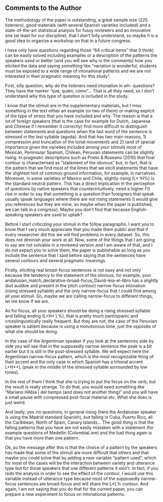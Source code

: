 ## Comments to the Author

\RC{The study analyses the influence of empathy in the perception and processing of intonation in questions and statements in L2 Spanish and shows that higher empathic individuals, in comparison with lower empathic individuals, appear to be more sensitive to intonation cues. In my opinion, the quality of the paper is very good and the conclusions make it a highly citable one and not only for the case of Spanish L2 but in general. 

Below you can find a by-section review and some comments.

The goals and hypothesis of the paper are clear and well-defined.
}

\WorkInProgress
\Easy

\RC{As for the state of the art, page 29, line 6 states: "the current body of research is limited to studies on pronunciation accuracy." And I think that is not accurate, there are studies that include empathy as an important factor for intonation perception (in L1 and mostly from psychology that is true) \href{https://journals.plos.org/plosone/article?id=10.1371/journal.pone.0008759}{[Link]}

And, then, specifically for Spanish L2, a recent poster presented in New Sounds 2022 uses the Autism Spectrum Quotient (I don't know if they publish abstracts as short papers) \href{https://www.researchgate.net/publication/361371026_The_Role_of_Native_Language_Experience_and_Individual_Features_in_the_Cross-linguistic_Perception_of_Spanish_Intonation}{[Link]}

Maybe you can add this info in the introduction stating that it is a very recent and promising field of research and that it helps us to understand individual variation and that way you won't need to change much in your text.
}


\WorkInProgress
\Easy

\RC The methodology of the paper is outstanding, a great sample size (225 listeners), good materials (with several Spanish varieties included) and a state-of-the-art statistical analysis for fussy reviewers and an innovative one (at least for our discipline), that I don’t fully understand, so maybe it is a good idea to organize a workshop on that in a future congress.

\WorkInProgress
\Easy

\RC I have only have questions regarding those "64 critical items" that (I think) can be easily solved including examples or a description of the patterns the speakers used or better (and you will see why in the comments) how you elicited the data and saying something like "variation is wonderful, students must be exposed to a wide range of intonational patterns and we are not interested in their pragmatic meaning for this study". 

\WorkInProgress
\Easy

\RC First, silly question, why do the listeners need intonation in wh- questions? They have the marker "qué, quién, cómo"... That is all they need, so I don't understand why this type of question is included in the study.

\WorkInProgress
\Easy

\RC I know that the stimuli are in the supplementary materials, but I miss something in the text either an example (or two of them) or making explicit of the type of stress that you have included and why. The reason is that a lot of foreign speakers (that is the case for example for Dutch, Japanese and Chinese if I remember it correctly) find more difficult to distinguish between statements and questions when the last word of the sentence is stressed in the last syllable (aguda). And that has two main reasons, 1) compression and truncation of the tonal movements and 2) (and of special importance given the varieties included among your stimuli) most of Mexican, Peninsular Spanish, Chilean, Peruvian statements can be slightly rising. In pragmatic descriptions such as Prieto & Roseano (2010) that final contour is characterised as "statement of the obvious" but, in fact, that is the pattern that we find most of the times that we elicit statements that have the slightest hint of common ground information, for example, in narratives. Moreover, in some varieties of Mexico and Chile, slightly rising (L\* !H\%) is the standard neutral pattern. This has a direct implication in the perception of questions by native speakers that counterintuitively, need a higher F0 rise in order to say that something is a question than foreigners that speak usually speak languages where there are not rising statements (I would give you references but they are mine, so maybe when the paper is published, we can talk in a congress). Maybe you don't find that because English-speaking speakers are used to uptalk?

\WorkInProgress
\Easy

\RC Before I start criticizing your stimuli in the follow paragraphs, I want you to know that I very much appreciate that you made them public and that if every researcher did this we will find problems in every dataset. So, this does not diminish your work at all. Now, some of the things that I am going to say are not solvable in a reviewed version and I am aware of that, and I do not expect you to solve them, the paper is publishable as long as you include the sentence that I said before saying that the sentences have several contours and several pragmatic meanings.

\WorkInProgress
\Easy

\RC Firstly, eliciting real broad-focus sentences is not easy and not only because the tendency to the statement of the obvious, for example, your andalusian_match_declarative-broad-focus_David-leia-el-libro has a slightly (but audible and present in the pitch contour) narrow-focus intonation (rising stressed syllable) and the only narrow-focus that I could find among all your stimuli. So, maybe we are calling narrow-focus to different things, let me know if we are. 

\WorkInProgress
\Easy

\RC{As for the wh- questions, Spanish has loads of patterns, for example in Argentina wh- questions can be rising or falling depending on politeness, in Peninsular Spanish are usually falling but they can be rising, and usually is the same for any dialect. And, then we have all the biased intonation patterns, for example, your Andalusian speaker is using the "surprised one" L+H\*L\%, which happens to coincide with the pattern for focus, in all the wh- questions except in "andalusian\_match\_interrogative-partial-wh\_Por-que-ama-la-navidad", where she uses the L\*H\%, the prototypical one for yes-no questions in standard Castilian Spanish.

For the rest, most of your speakers have chosen rising patterns for their wh-questions but that is not the most frequent pattern.
}

\WorkInProgress
\Easy

\RC As for focus, all your speakers should be doing a rising stressed syllable and falling ending (L+H\* L\%), that is pretty much panhispanic and crosslinguistically really frequent. But they are not, the case of the Peruvian speaker is salient because is using a monotonous tone, just the opposite of what she should be doing.

\WorkInProgress
\Easy

\RC In the case of the Argentinian speaker if you look at the sentences side by side you will see that in the supposedly narrow sentence the peak is a bit earlier but it is still in the post-stressed syllable. We will expect here the Argentinian narrow-focus pattern, which is the most recognizable thing of their accent and the only case in which Spanish has a tritonal accent L+H\*+L (peak in the middle of the stressed syllable surrounded by low tones).

\WorkInProgress
\Easy

\RC{And then your Andalusian speaker has been innovative and has chosen for most of the cases the statement of the obvious pattern (realised as L\*H\%) therefore using the y-n question pattern. The context that Prieto and Roseano (2010) have for that is:
A: ¿De quién es el hijo?
B: ¡De quién va a ser! de Guillermo
So for your data would be something like: A: María bebe el vino. (while she is thinking: obvio, ¿por qué me lo preguntas?)
}

\WorkInProgress
\Easy

\RC In the rest of them I think that she is trying to put the focus on the verb, but the result is really strange. To do that, you would need something like “Mariano HAbla | del tiempo (and does not another thing)” and you will have a small pause with compressed post-focal material etc. What she does is just weird.

\WorkInProgress
\Easy

\RC And lastly, yes-no questions, in general rising (here the Andalusian speaker is using the Madrid standard Spanish), but falling in Cuba, Puerto Rico, all the Caribbean, North of Spain, Canary Islands... The good thing is that the falling patterns that you have are not easily mistaken with a statement (for example questions of Medellín (Colombia) are) and the bad thing again is that you have more than one pattern.

\WorkInProgress
\Easy

\RC Ok, so the message after this is that the choice of a pattern by the speakers has made that some of the stimuli are more difficult that others and that maybe you could solve that by adding a new variable "pattern used", which for most of the cases will be the interaction between variety and utterance type but for those speakers that use different patterns it won't. In fact, if you redo the analysis in order to see the effect of the contour, I would use this variable instead of utterance type because most of the supposedly narrow-focus sentences are broad-focus and will share the L\*L\% contour. And again, I am not saying that you do that for the current paper, you can prepare a new experiment to focus on intonational patterns.

\WorkInProgress
\Easy

\RC{Results. Nothing to say, beautifully solved, I loved the inclusion of speech rate as a variable that could affect the results. 

Congratulations on your work and I hope to see the reviewed version soon.
}

\WorkInProgress
\Easy

